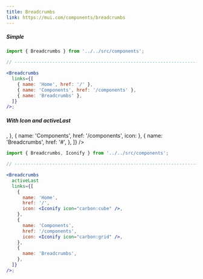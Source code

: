 ```yaml
---
title: Breadcrumbs
link: https://mui.com/components/breadcrumbs
---
```


##### Simple

<Block>
  <Breadcrumbs
    links={[
      { name: 'Home', href: '/' },
      { name: 'Components', href: '/components' },
      { name: 'Breadcrumbs' },
    ]}
  />
</Block>

```jsx
import { Breadcrumbs } from '../../src/components';

// ----------------------------------------------------------------------

<Breadcrumbs
  links={[
    { name: 'Home', href: '/' },
    { name: 'Components', href: '/components' },
    { name: 'Breadcrumbs' },
  ]}
/>;
```

##### With Icon and activeLast

<Block>
  <Breadcrumbs
    activeLast
    links={[
      {
        name: 'Home',
        href: '/',
        icon: <Iconify icon="carbon:cube" />,
      },
      { name: 'Components', href: '/components', icon: <Iconify icon="carbon:grid" /> },
      {
        name: 'Breadcrumbs',
        href: '#',
      },
    ]}
  />
</Block>

```jsx
import { Breadcrumbs, Iconify } from '../../src/components';

// ----------------------------------------------------------------------

<Breadcrumbs
  activeLast
  links={[
    {
      name: 'Home',
      href: '/',
      icon: <Iconify icon="carbon:cube" />,
    },
    {
      name: 'Components',
      href: '/components',
      icon: <Iconify icon="carbon:grid" />,
    },
    {
      name: 'Breadcrumbs',
    },
  ]}
/>;
```
